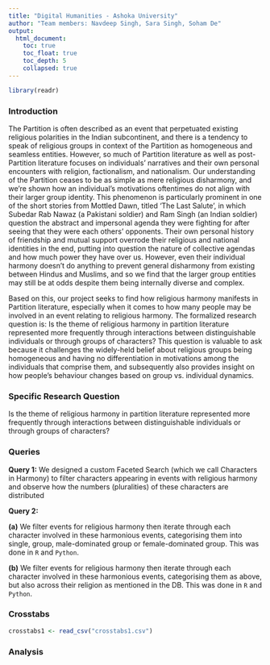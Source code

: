```yaml
---
title: "Digital Humanities - Ashoka University"
author: "Team members: Navdeep Singh, Sara Singh, Soham De"
output:
  html_document:
    toc: true
    toc_float: true
    toc_depth: 5
    collapsed: true
---
```

```r
library(readr)
```

### Introduction
The Partition is often described as an event that perpetuated existing religious polarities in the Indian subcontinent, and there is a tendency to speak of religious groups in context of the Partition as homogeneous and seamless entities. However, so much of Partition literature as well as post-Partition literature focuses on individuals' narratives and their own personal encounters with religion, factionalism, and nationalism. Our understanding of the Partition ceases to be as simple as mere religious disharmony, and we're shown how an individual's motivations oftentimes do not align with their larger group identity.
This phenomenon is particularly prominent in one of the short stories from Mottled Dawn, titled 'The Last Salute', in which Subedar Rab Nawaz (a Pakistani soldier) and Ram Singh (an Indian soldier) question the abstract and impersonal agenda they were fighting for after seeing that they were each others' opponents. Their own personal history of friendship and mutual support overrode their religious and national identities in the end, putting into question the nature of collective agendas and how much power they have over us. However, even their individual harmony doesn't do anything to prevent general disharmony from existing between Hindus and Muslims, and so we find that the larger group entities may still be at odds despite them being internally diverse and complex.

Based on this, our project seeks to find how religious harmony manifests in Partition literature, especially when it comes to how many people may be involved in an event relating to religious harmony. The formalized research question is: Is the theme of religious harmony in partition literature represented more frequently through interactions between distinguishable individuals or through groups of characters? This question is valuable to ask because it challenges the widely-held belief about religious groups being homogeneous and having no differentiation in motivations among the individuals that comprise them, and subsequently also provides insight on how people's behaviour changes based on group vs. individual dynamics. 

### Specific Research Question

Is the theme of religious harmony in partition literature represented more frequently through interactions between distinguishable individuals or through groups of characters?

### Queries

**Query 1:** We designed a custom Faceted Search (which we call Characters in Harmony) to filter characters appearing in events with religious harmony and observe how the numbers (pluralities) of these characters are distributed

**Query 2:** 

**(a)** We filter events for religious harmony then iterate through each character involved in these harmonious events, categorising them into single, group, male-dominated group or female-dominated group. This was done in ```R``` and ```Python```.

**(b)** We filter events for religious harmony then iterate through each character involved in these harmonious events, categorising them as above, but also across their religion as mentioned in the DB. This was done in ```R``` and ```Python```.

### Crosstabs
```r
crosstabs1 <- read_csv("crosstabs1.csv")
```



### Analysis
